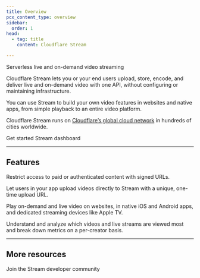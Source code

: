 ```yaml
---
title: Overview
pcx_content_type: overview
sidebar:
  order: 1
head:
  - tag: title
    content: Cloudflare Stream

---
```



<Description>


Serverless live and on-demand video streaming


</Description>

Cloudflare Stream lets you or your end users upload, store, encode, and deliver live and on-demand video with one API, without configuring or maintaining infrastructure.

You can use Stream to build your own video features in websites and native apps, from simple playback to an entire video platform.

Cloudflare Stream runs on [Cloudflare’s global cloud network](https://www.cloudflare.com/network/) in hundreds of cities worldwide.

 <LinkButton variant="primary" href="/stream/get-started/">Get started</LinkButton> <LinkButton variant="secondary" href="https://dash.cloudflare.com/?to=/:account/stream">Stream dashboard</LinkButton>


<Render file="non-contract-enablement" product="fundamentals" />

***

## Features

<Feature header="Control access to video content" href="/stream/viewing-videos/securing-your-stream/" cta="Use Signed URLs">

Restrict access to paid or authenticated content with signed URLs.


</Feature>

<Feature header="Let your users upload their own videos" href="/stream/uploading-videos/direct-creator-uploads/" cta="Direct Creator Uploads">

Let users in your app upload videos directly to Stream with a unique, one-time upload URL.


</Feature>

<Feature header="Play video on any device" href="/stream/viewing-videos/" cta="Play videos">

Play on-demand and live video on websites, in native iOS and Android apps, and dedicated streaming devices like Apple TV.


</Feature>

<Feature header="Get detailed analytics" href="/stream/getting-analytics/" cta="Explore Analytics">

Understand and analyze which videos and live streams are viewed most and break down metrics on a per-creator basis.


</Feature>

***

## More resources

<CardGrid>

<LinkTitleCard title="Discord" href="https://discord.cloudflare.com" icon="discord">
&#x20;Join the Stream developer community 
</LinkTitleCard>

</CardGrid>
